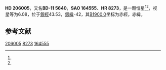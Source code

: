 {{Starbox begin
| name = HD 206005
}}
{{Starbox observe
| epoch = [[J2000.0|J2000.0]]
| constell = {{星座名待查}}<ref name=SIMBAD>{{cite web
 | url=http://simbad.u-strasbg.fr/simbad/sim-id?Ident=HR+8273
 | title=Pulsating variable Star
 | publisher=Centre de Données astronomiques de Strasbourg
 | work=SIMBAD
 | accessdate=2012-07-13
 | archive-date=2016-03-19
 | archive-url=https://web.archive.org/web/20160319033329/http://simbad.u-strasbg.fr/simbad/sim-id?Ident=HR+8273
 | dead-url=no
 }}</ref><ref name=DATA>{{cite web
 | url=http://vizier.u-strasbg.fr/viz-bin/VizieR-5?-out.add=.&-source=5050&-corr=PK=HR&-out.max=9999&HR=8273
 | title=VizieR Detailed Page
 | accessdate=2012-07-13
 | archive-date=2019-02-16
 | archive-url=https://web.archive.org/web/20190216100905/http://vizier.u-strasbg.fr/viz-bin/VizieR-5?-out.add=.&-source=5050&-corr=PK=HR&-out.max=9999&HR=8273
 | dead-url=no
 }}</ref>
| 星官 = 
| ra = {{RA|21|39|28.1}}<ref name=SIMBAD /><ref name=DATA />
| dec = {{DEC|-10|34|37}}<ref name=SIMBAD /><ref name=DATA />
| appmag_v = 6.08<ref name=SIMBAD /><ref name=DATA />
}}
{{Starbox character
| class = K0<ref name=SIMBAD /><ref name=DATA />
| b-v = 1.03<ref name=SIMBAD /><ref name=DATA />
| u-b = 0.89<ref name=SIMBAD /><ref name=DATA />
| r-i = <ref name=SIMBAD /><ref name=DATA />
| variable = 
}}
{{Starbox astrometry
| radial_v = 0.89
| prop_mo_ra = -9
| parallax = 
| p_error = 
}}
{{Starbox catalog
| names =BD-11 5640，[[SAO星表|SAO]] 164555，[[HD星表|HD]] 206005，[[HR星表|HR]] 8273}}
{{Starbox reference |Simbad=HR+8273}}
{{Starbox end}}

'''HD 206005'''，又名'''BD-11 5640'''，'''SAO 164555'''、'''HR 8273'''，是一颗恒星<ref name=SIMBAD /><ref name=DATA />，视星等为6.08，位于[[銀道座標系|銀經]]43.53，[[銀道座標系|銀緯]]-42，其[[B1900.0|B1900.0]]坐标为赤經{{RA|21|34|5.6}}，赤緯{{DEC|-11|-42|38}}。

== 参考文献 ==
{{reflist}}

{{star-stub}}

[[Category:HD和HDE天體|206005]]
[[Category:HR天體|8273]]
[[Category:SAO天體|164555]]